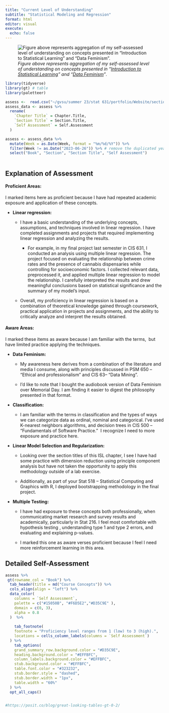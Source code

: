 ```yaml
---
title: "Current Level of Understanding"
subtitle: "Statistical Modeling and Regression" 
format: html
editor: visual
execute:
  echo: false
---
```


![*Figure above represents aggregation of my self-assessed level of understanding on concepts presented in "[Introduction to Statistical Learning](https://www.statlearning.com/)" and "[Data Feminism](https://data-feminism.mitpress.mit.edu/)"*.](images/knowledge_stellar.png)

```r
library(tidyverse)
library(gt) # table
library(paletteer)

```

```r
assess <-  read.csv("~/gvsu/summer 23/stat 631/portfolio/Website/sections/reflections/knowledge/assessment.csv")
assess_data <- assess %>% 
  rename(
    `Chapter Title` = Chapter.Title,
    `Section Title` = Section.Title,
    `Self Assessment` = Self.Assessment
  ) 

assess <- assess_data %>%
  mutate(Week = as.Date(Week, format = "%m/%d/%Y")) %>%
  filter(Week != as.Date("2023-06-26")) %>% # remove the duplicated year
  select("Book", "Section", "Section Title", "Self Assessment")
   

```

## Explanation of Assessment

#### **Proficient Areas:**

I marked items here as proficient because I have had repeated academic exposure and application of these concepts.

-   **Linear regression:**

    -   I have a basic understanding of the underlying concepts, assumptions, and techniques involved in linear regression. I have completed assignments and projects that required implementing linear regression and analyzing the results.

        -   For example, in my final project last semester in CIS 631, I conducted an analysis using multiple linear regression. The project focused on evaluating the relationship between crime rates and the presence of cannabis dispensaries while controlling for socioeconomic factors. I collected relevant data, preprocessed it, and applied multiple linear regression to model the relationship. I carefully interpreted the results and drew meaningful conclusions based on statistical significance and the summary of my model's input.

    -   Overall, my proficiency in linear regression is based on a combination of theoretical knowledge gained through coursework, practical application in projects and assignments, and the ability to critically analyze and interpret the results obtained.

#### **Aware Areas:**

I marked these items as aware because I am familiar with the terms,  but have limited practice applying the techniques.

-   **Data Feminism:**

    -   My awareness here derives from a combination of the literature and media I consume, along with principles discussed in PSM 650 -- "Ethical and professionalism" and CIS 63-- "Data Mining".

    -   I'd like to note that I bought the audiobook version of Data Feminism over Memorial Day. I am finding it easier to digest the philosophy presented in that format. 

-   **Classification:**

    -   I am familiar with the terms in classification and the types of ways we can categorize data as ordinal, nominal and categorical. I've used K-nearest neighbors algorithms, and decision trees in CIS 500 -- "Fundamentals of Software Practice."  I recognize I need to more exposure and practice here.

-   **Linear Model Selection and Regularization:**

    -   Looking over the section titles of this ISL chapter, I see I have had some practice with dimension reduction using principle component analysis but have not taken the opportunity to apply this methodology outside of a lab exercise.

    -   Additionally, as part of your Stat 518 -- Statistical Computing and Graphics with R, I deployed bootstrapping methodology in the final project.

-   **Multiple Testing:**

    -   I have had exposure to these concepts both professionally, when communicating market research and survey results and academically, particularly in Stat 216. I feel most comfortable with hypothesis testing , understanding type 1 and type 2 errors, and evaluating and explaining p-values.

    -   I marked this one as aware verses proficient because I feel I need more reinforcement learning in this area.

## Detailed Self-Assessment

```r

assess %>% 
 gt(rowname_col = "Book") %>%
  tab_header(title = md("Course Concepts")) %>% 
  cols_align(align = "left") %>% 
  data_color(
    columns = `Self Assessment`,
    palette = c("#15050B", "#F6D5E2","#D35C9E" ),
    domain = c(0, 3),
    alpha = 0.8
  )  %>% 
  
    tab_footnote(
    footnote = "Proficiency level ranges from 1 (low) to 3 (high).",
    locations = cells_column_labels(columns = `Self Assessment`)
  ) %>% 
    tab_options(
    grand_summary_row.background.color = "#D35C9E",
    heading.background.color = "#EFFBFC",
    column_labels.background.color = "#EFFBFC",
    stub.background.color = "#EFFBFC",
    table.font.color = "#323232",
    stub.border.style = "dashed",
    stub.border.width = "1px",
    table.width = "60%"
  ) %>%
  opt_all_caps()


#https://posit.co/blog/great-looking-tables-gt-0-2/

```
